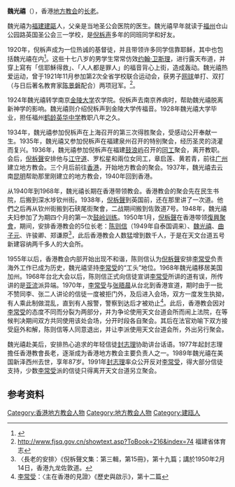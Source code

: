 {{Infobox Person
| name   = 魏光禧
| image     = 
| caption  = 魏光禧
| birth_date  = 1902年
| birth_place = {{QING}}[[福建|福建]]
| death_date = 1989年 
| nationality = {{ROC}}<br>{{HKG-1945}}
| 籍貫 = [[福建|福建]][[建甌|建甌]]
| Image_name     = 
| death_place = {{USA}}[[紐澤西州|紐澤西州]]
| spouse = 
| children =
| parents = 
| past = [[香港教會尖沙咀聚會所|香港召會]][[長老|長老]]
}}
'''魏光禧'''（{{bd|1902年||1989年|}}），香港[[地方教会|地方教会]]的[[长老|长老]]。

魏光禧为[[福建|福建]][[建甌|建甌]]人，父亲是当地圣公会医院的医生。魏光禧早年就读于[[福州|福州]]仓山公园路英国圣公会三一学校，是[[倪柝声|倪柝声]]多年的同班同学和好友。

1920年，倪柝声成为一位热诚的基督徒，并且带领许多同学信靠耶稣，其中也包括魏光禧在内<ref name="o">{{cite book | language =  | author = 金弥耳 | coauthors =  | title =  中流砥柱－倪柝声传 | url =  | date =  | location =  | publisher =  | id =  | isbn =  | pages =  }}</ref>。这些十七八岁的男学生常常仿效[[约翰·卫斯理|约翰·卫斯理]]，进行露天布道，并穿上寫有「信耶穌得救」、「人人都是罪人」的福音背心上街，造成轰动。魏光禧热爱运动，曾于1921年11月参加第2次全省学校联合运动会，获男子[[网球|网球]]单打、双打（与日后著名教育家[[陈景磐|陈景磐]]配合）两项冠军。<ref>http://www.fjsq.gov.cn/showtext.asp?ToBook=216&index=74{{Dead link|date=2020年1月 |bot=InternetArchiveBot |fix-attempted=yes }} 福建省体育志</ref>。

1924年魏光禧转学南京[[金陵大学|金陵大学]]农学院。倪柝声去南京养病时，帮助魏光禧脱离新神学的影响。魏光禧则介绍倪柝声到金陵大学传福音。1928年魏光禧大学毕业，担任福州[[鹤龄英华中学|鹤龄英华中学]]教职八年之久。

1934年，魏光禧参加倪柝声在上海召开的第三次得胜聚会，受感动公开奉献一生。1935年，魏光禧又参加倪柝声在福建泉州召开的特别聚会，经历圣灵的浇灌而复兴。1936年，魏光禧参加倪柝声在福建[[鼓浪屿|鼓浪屿]]召开的[[同工|同工]]聚会，离开教职。会后，[[倪柝聲|倪柝聲]]安排他与[[江守道|江守道]]、罗松星和兩位女同工，章启莲、黄若青，前往[[广州|广州]]建立地方教会。三个月后前往[[香港|香港]]，开始地方教会的聚会。1937年，魏光禧去云南[[昆明|昆明]]帮助那里刚建立的地方教会，1940年回到香港。

从1940年到1968年，魏光禧长期在香港带领教会。香港教会的聚会先在民生书院，后搬到深水埗钦州街。1938年，[[倪柝聲|倪柝聲]]到英国前，还在那里讲了一次道。他們之后再从钦州街搬到石硖尾街聚會，二战期间搬到佐敦道7号。1948年，魏光禧夫妇参加了为期四个月的第一次[[鼓岭训练|鼓岭训练]]。1950年1月，[[倪柝聲|倪柝聲]]在香港带领[[復興聚會|復興聚會]]，期间，安排香港教会的5位长老：[[陈则信|陈则信]]（1949年自泰国调来）、[[魏光禧|魏光禧]]、[[曲子元|曲子元]]、许骏卿、郑谦原<ref>〈長老的安排〉《倪柝聲文集：第三輯，第15冊》，第十九篇；講於1950年2月14日，香港九龙佐敦道。</ref>，此后香港教会人数猛增到数千人，于是在天文台道五号新建容纳两千多人的大会所。

1955年以后，香港教会内部开始出现不和谐，陈则信认为[[倪柝聲|倪柝聲]]安排[[李常受|李常受]]负责海外工作已成为历史，魏光禧坚持[[李常受|李常受]]的“工头”地位。1968年魏光禧移居美国加州。1968年台北大会以后，陈则信正式向信徒宣讲[[李常受|李常受]]所讲的道有误，所传讲的是[[亚流|亚流]]派异端。1970年，[[李常受|李常受]]与[[张晤晨|张晤晨]]从台北到香港宣道，期时由于一批不赞同李、张二人讲论的信徒一度被拒门外，及后进入会场，双方一度发生执拗，有人乘此制做混乱，直到有人报警，警察到达后才被劝止<ref>[[李常受|李常受]]：〈主在香港的見證〉《歷史與啟示》，第十二篇</ref>。此后，香港教会因对[[李常受|李常受]]的态度不同而分裂为两部分，并为争论使用天文台道会所而闹上法院，在等候判决期间双方共同使用该处会场，分开时段各自聚会。其后在法官劝喻下双方接受庭外和解，陈则信等人同意退出，并让李派使用天文台道会所，外出另行聚会。   
    
魏光禧赴美后，安排热心追求的年轻信徒[[封志理|封志理]]协助讲台话语。1977年起封志理擔任香港教會長老，逐渐成为香港地方教会主要负责人之一。1989年魏光禧在美国新泽西州去世，享年87岁。1991年[[封志理|封志理]]率众公开反对[[李常受|李常受]]，得大部分信徒支持，少数[[李常受|李常受]]派的信徒只得离开天文台道另立聚会。

==参考资料==
{{Reflist}}
[[Category:香港地方教会人物|Category:香港地方教会人物]]
[[Category:地方教会人物|Category:地方教会人物]]
[[Category:建瓯人|Category:建瓯人]]
